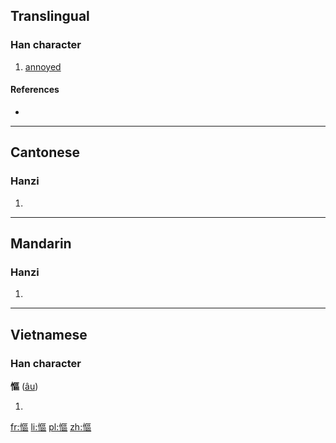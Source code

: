 {{also|怄}}
==Translingual==

===Han character===
{{Han char|rn=61|rad=心|as=11|sn=14|four=9101<sub>6</sub>|canj=心尸口口 (PSRR)}}

# [[annoyed]]

====References====
* {{Han ref|kx=0399.280|dkj=11126|dj=0739.150|hdz=42345.040|uh=616A|ud=24938|bh=E1D3|bd=57811}}

----

==Cantonese==

===Hanzi===
{{yue-hanzi|jyut=|y=au3|sim=怄}}

# {{defn|lang=yue|sort=心11}}

----

==Mandarin==

===Hanzi===
{{cmn-hanzi|sim=怄|pin=[[òu]] ([[ou4]])|wg=ou<sup>4</sup>}}

# {{defn|lang=cmn|sort=心11}}

----

==Vietnamese==

===Han character===
'''慪''' ([[âu]])

# {{defn|lang=vi}}

[[fr:慪]]
[[li:慪]]
[[pl:慪]]
[[zh:慪]]